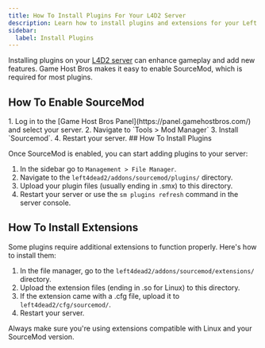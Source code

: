 ```yaml
---
title: How To Install Plugins For Your L4D2 Server
description: Learn how to install plugins and extensions for your Left 4 Dead 2 dedicated server.
sidebar:
  label: Install Plugins
---
```


Installing plugins on your [L4D2 server](https://www.gamehostbros.com/left-4-dead-2-server-hosting/) can enhance gameplay and add new features. Game Host Bros makes it easy to enable SourceMod, which is required for most plugins.

## How To Enable SourceMod
<Steps>
1. Log in to the [Game Host Bros Panel](https://panel.gamehostbros.com/) and select your server.
2. Navigate to `Tools > Mod Manager`
3. Install `Sourcemod`.
4. Restart your server.
</Steps>
## How To Install Plugins

Once SourceMod is enabled, you can start adding plugins to your server:
<Steps>
1. In the sidebar go to `Management > File Manager`.
2. Navigate to the `left4dead2/addons/sourcemod/plugins/` directory.
3. Upload your plugin files (usually ending in .smx) to this directory.
4. Restart your server or use the `sm plugins refresh` command in the server console.
</Steps>

## How To Install Extensions

Some plugins require additional extensions to function properly. Here's how to install them:
<Steps>
1. In the file manager, go to the `left4dead2/addons/sourcemod/extensions/` directory.
2. Upload the extension files (ending in .so for Linux) to this directory.
3. If the extension came with a .cfg file, upload it to `left4dead2/cfg/sourcemod/`.
4. Restart your server.
</Steps>
Always make sure you're using extensions compatible with Linux and your SourceMod version.
